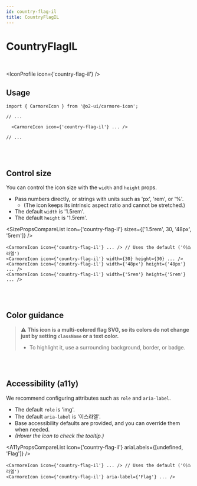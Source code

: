 ```yaml
---
id: country-flag-il
title: CountryFlagIL
---
```




# CountryFlagIL

<br />

<IconProfile icon={'country-flag-il'} />

## Usage

```tsx
import { CarmoreIcon } from '@o2-ui/carmore-icon';

// ...

  <CarmoreIcon icon={'country-flag-il'} ... />

// ...
```

<br />
<br />

## Control size

You can control the icon size with the `width` and `height` props.

- Pass numbers directly, or strings with units such as 'px', 'rem', or '%'.
  - (The icon keeps its intrinsic aspect ratio and cannot be stretched.)
- The default `width` is '1.5rem'.
- The default `height` is '1.5rem'.

<SizePropsCompareList icon={'country-flag-il'} sizes={['1.5rem', 30, '48px', '5rem']} />

```tsx
<CarmoreIcon icon={'country-flag-il'} ... /> // Uses the default ('이스라엘')
<CarmoreIcon icon={'country-flag-il'} width={30} height={30} ... />
<CarmoreIcon icon={'country-flag-il'} width={'48px'} height={'48px'} ... />
<CarmoreIcon icon={'country-flag-il'} width={'5rem'} height={'5rem'} ... />
```

<br />
<br />

## Color guidance

> ⚠️ <b>This icon is a multi-colored flag SVG, so its colors do not change just by setting `className` or a text color.</b>
>
> - To highlight it, use a surrounding background, border, or badge.

<br />
<br />

## Accessibility (a11y)

We recommend configuring attributes such as `role` and `aria-label`.

- The default `role` is 'img'.
- The default `aria-label` is '이스라엘'.
- Base accessibility defaults are provided, and you can override them when needed.
- _(Hover the icon to check the tooltip.)_

<A11yPropsCompareList icon={'country-flag-il'} ariaLabels={[undefined, 'Flag']} />

```tsx
<CarmoreIcon icon={'country-flag-il'} ... /> // Uses the default ('이스라엘')
<CarmoreIcon icon={'country-flag-il'} aria-label={'Flag'} ... />
```
